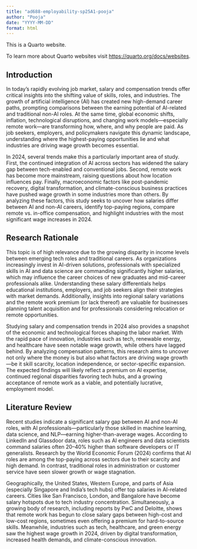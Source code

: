 ```yaml
---
title: "ad688-employability-sp25A1-pooja"
author: "Pooja"
date: "YYYY-MM-DD"
format: html
---
```


This is a Quarto website.

To learn more about Quarto websites visit <https://quarto.org/docs/websites>.

## Introduction

In today’s rapidly evolving job market, salary and compensation trends offer critical insights into the shifting value of skills, roles, and industries. The growth of artificial intelligence (AI) has created new high-demand career paths, prompting comparisons between the earning potential of AI-related and traditional non-AI roles. At the same time, global economic shifts, inflation, technological disruptions, and changing work models—especially remote work—are transforming how, where, and why people are paid. As job seekers, employers, and policymakers navigate this dynamic landscape, understanding where the highest-paying opportunities lie and what industries are driving wage growth becomes essential.

In 2024, several trends make this a particularly important area of study. First, the continued integration of AI across sectors has widened the salary gap between tech-enabled and conventional jobs. Second, remote work has become more mainstream, raising questions about how location influences pay. Finally, macroeconomic factors like post-pandemic recovery, digital transformation, and climate-conscious business practices have pushed wage growth in some industries more than others. By analyzing these factors, this study seeks to uncover how salaries differ between AI and non-AI careers, identify top-paying regions, compare remote vs. in-office compensation, and highlight industries with the most significant wage increases in 2024.

## Research Rationale

 This topic is of high relevance due to the growing disparity in income levels between emerging tech roles and traditional careers. As organizations increasingly invest in AI-driven solutions, professionals with specialized skills in AI and data science are commanding significantly higher salaries, which may influence the career choices of new graduates and mid-career professionals alike. Understanding these salary differentials helps educational institutions, employers, and job seekers align their strategies with market demands. Additionally, insights into regional salary variations and the remote work premium (or lack thereof) are valuable for businesses planning talent acquisition and for professionals considering relocation or remote opportunities.

Studying salary and compensation trends in 2024 also provides a snapshot of the economic and technological forces shaping the labor market. With the rapid pace of innovation, industries such as tech, renewable energy, and healthcare have seen notable wage growth, while others have lagged behind. By analyzing compensation patterns, this research aims to uncover not only where the money is but also what factors are driving wage growth—be it skill scarcity, location independence, or sector-specific expansion. The expected findings will likely reflect a premium on AI expertise, continued regional disparities favoring tech hubs, and a growing acceptance of remote work as a viable, and potentially lucrative, employment model.

## Literature Review

Recent studies indicate a significant salary gap between AI and non-AI roles, with AI professionals—particularly those skilled in machine learning, data science, and NLP—earning higher-than-average wages. According to LinkedIn and Glassdoor data, roles such as AI engineers and data scientists command salaries often 20–40% higher than software developers or IT generalists. Research by the World Economic Forum (2024) confirms that AI roles are among the top-paying across sectors due to their scarcity and high demand. In contrast, traditional roles in administration or customer service have seen slower growth or wage stagnation.

Geographically, the United States, Western Europe, and parts of Asia (especially Singapore and India’s tech hubs) offer top salaries in AI-related careers. Cities like San Francisco, London, and Bangalore have become salary hotspots due to tech industry concentration. Simultaneously, a growing body of research, including reports by PwC and Deloitte, shows that remote work has begun to close salary gaps between high-cost and low-cost regions, sometimes even offering a premium for hard-to-source skills. Meanwhile, industries such as tech, healthcare, and green energy saw the highest wage growth in 2024, driven by digital transformation, increased health demands, and climate-conscious innovation.

